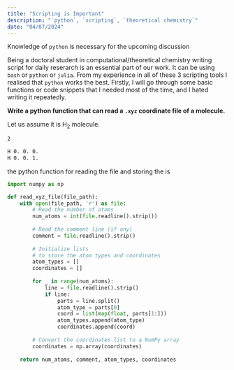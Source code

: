 ```yaml
---
title: "Scripting is Important"
description: "`python`, `scripting`, `theoretical chemistry`"
date: "04/07/2024" 
---
```


::: {.callout-note title="Disclaimer"}
Knowledge of `python` is necessary for the upcoming discussion
::: 
Being a doctoral student in computational/theoretical chemistry writing script for daily reserarch is an essential part of our work. It can be using `bash` or `python` or `julia`. From my experience in all of these 3 scripting tools I realised that `python` works the best. Firstly, I will go through some basic functions or code snippets that I needed most of the time, and I hated writing it repeatedly.

::: {.callout-important appearance="minimal"}
**Write a python function that can read a `.xyz` coordinate file of a molecule.** 
:::
Let us assume it is H~2~ molecule.

```bash{code-line-numbers="true"}
2

H 0. 0. 0.
H 0. 0. 1.
```

the python function for reading the file and storing the  is 

```python{code-line-numbers="true"}
import numpy as np

def read_xyz_file(file_path):
    with open(file_path, 'r') as file:
        # Read the number of atoms
        num_atoms = int(file.readline().strip())
        
        # Read the comment line (if any)
        comment = file.readline().strip()
        
        # Initialize lists 
        # to store the atom types and coordinates
        atom_types = []
        coordinates = []
        
        for _ in range(num_atoms):
            line = file.readline().strip()
            if line:  
                parts = line.split()
                atom_type = parts[0]
                coord = list(map(float, parts[1:]))
                atom_types.append(atom_type)
                coordinates.append(coord)
        
        # Convert the coordinates list to a NumPy array
        coordinates = np.array(coordinates)
    
    return num_atoms, comment, atom_types, coordinates
```
